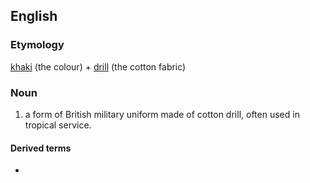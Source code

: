 ==English==

===Etymology===
[[khaki]] (the colour) + [[drill]] (the cotton fabric)

===Noun===
{{en-noun|-}}
# a form of British military uniform made of cotton drill, often used in tropical service.

====Derived terms====
* {{l|en|KD}}